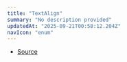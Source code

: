```yaml
---
title: "TextAlign"
summary: "No description provided"
updatedAt: "2025-09-21T00:58:12.204Z"
navIcon: "enum"
---
```



<Table data={{ headers: [{"content":"Member","key":"member","sortable":true},{"content":"Type","key":"type","sortable":true}], rows: [["Center","'center'"],["End","'end'"],["Left","'left'"],["Right","'right'"],["Start","'start'"]] }} />


- [Source](https://github.com/NMMTY/LazyCanvas/blob/1d5786684b8ca8d543a4533b2b64f8d093b1e426/packages/lazycanvas/src/types/enum.ts#L44)